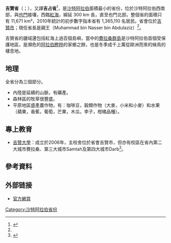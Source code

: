 {{coord|17|30|N|42|30|E|display=title}}
{{Infobox settlement
| name                    = 吉贊省
| native_name             = 吉贊省
| official_name           = جازان
| settlement_type         = [[沙特阿拉伯行政区划|省 (埃米爾區)]]
| image_skyline           =
| imagesize               =  
| image_alt               =
| image_caption           =
| image_flag              = Flag of Saudi Arabia.svg
| flag_size               =
| flag_alt                =
| image_shield            =
| shield_size             =
| shield_alt              =
| image_map               = Jizan in Saudi Arabia.svg
| mapsize                 =
| map_alt                 =
| map_caption             = 吉贊省在沙特阿拉伯的位置
| latd  = |latm  = |lats  =  |latNS  = N
| longd = |longm = |longs =  |longEW = W
| coor_pinpoint           =
| coordinates_type        = type:adm1st_region:SA
| coordinates_display     = inline,title
| seat_type               = [[省會|省會]]
| seat                    = [[吉贊市|吉贊市]]
| area_total_km2          = 11671
| area_footnotes          =
| population_as_of        = 2010
| population_footnotes    =
| population_total        = 3,465,110
| population_note         =
| population_blank1_title =
| population_blank1       =
| population_blank2_title =
| population_blank2       =
| population_density_km2  =  116.97
| demographics1_name1     =
| demographics1_info1     =
| demographics_type2      =
| demographics2_name1     =
| demographics2_info1     =
| demographics2_name2     =
| demographics2_info2     =
| demographics2_name3     =
| demographics2_info3     =
| blank1_name_sec1        =
| blank1_info_sec1        =
| blank2_name_sec1        =
| blank2_info_sec1        =
| blank_name_sec2         =
| blank_info_sec2         =
| blank1_name_sec2        =
| blank1_info_sec2        =
| blank2_name_sec2        =
| blank2_info_sec2        =
| postal_code_type        = [[ISO_3166-2:SA|ISO 3166-2]]
| postal_code             = 09
| leader_title            = 省長
| leader_name             = [[穆罕默德·本·纳赛尔·本·阿卜杜勒阿齐兹|穆罕默德·本·纳赛尔]]親王
| leader_party            =
| website                 =
| footnotes               =
}}
'''吉贊省'''（{{lang-ar|جازان}}；''{{transl|ar|DIN| Jazan}}''），又譯'''吉占省'''<ref name=fareedhwang>{{cite web |url=http://blog.sina.com.tw/fareedhwang/article.php?pbgid=112067&entryid=608547&trackopen=1 |title=透視沙國政治權力結構 |date=2011-07-04 |language=zh-hant |author=[http://blog.sina.com.tw/fareedhwang/ fareedhwang] |publisher=fareedhwang的中東研究與化石收藏 |accessdate=2012-04-24 |archive-date=2020-05-05 |archive-url=https://web.archive.org/web/20200505004437/http://blog.sina.com.tw/fareedhwang/article.php?pbgid=112067&entryid=608547&trackopen=1 |dead-url=no }}</ref>，是[[沙特阿拉伯|沙特阿拉伯]]面積最小的省份，位於沙特阿拉伯西南部，與[[也門|也門]]接壤，西臨[[紅海|紅海]]，綿延 300 km 長，直至也門北部。整個省的面積只有 11,671 km²，2010年統計的初步數字指本省有 1,365,110 名居民。省會位於[[吉贊市|吉贊市]]；現任省長是{{Tsl|en|Muhammad bin Nasser bin Abdulaziz|穆罕默德·本·纳赛尔·本·阿卜杜勒阿齐兹}}親王（Muhammad bin Nasser bin Abdulaziz）<ref name=fareedhwang />。

吉贊省的疆域還包括紅海上過百個島嶼，當中的[[費拉桑群島|費拉桑群島]]是沙特阿拉伯首個受保護地區，是瀕危的[[阿拉伯瞪羚|阿拉伯瞪羚]]的家鄉之餘，也是冬季成千上萬從歐洲而來的候鳥的棲息地。

== 地理 ==
全省分為三個部分。
* 內陸是延續的山脈，有礦產。
* 森林區的牧草很豐盛。
* 平原地區盛產農作物，有：咖啡豆，穀類作物（大麥，小米和小麥）和水果（蘋果，香蕉，葡萄，芒果，木瓜，李子，柑橘品種）。

== 專上教育 ==
* [[吉贊大學|吉贊大學]]：成立於2006年，主校舍位於省會吉贊市，但亦有校區在省內第二大城市費拉桑、第三大城市Samtah及第四大城市Darb<ref>{{cite web |url=http://www.jazanu.edu.sa/sites/en/AboutUniv/Pages/new.aspx |title=About Jazan University |trans_title=有關吉贊大學 |accessdate=2012-04-24 |language=en |archive-date=2017-05-13 |archive-url=https://web.archive.org/web/20170513121646/http://www.jazanu.edu.sa/sites/en/AboutUniv/Pages/new.aspx |dead-url=yes }}</ref>。

== 參考資料 ==
{{reflist}}

== 外部链接 ==
* [https://web.archive.org/web/20150227200353/http://www.jazan.gov.sa/ 官方網頁]{{ar icon}}

{{沙特阿拉伯省份}}

{{DEFAULTSORT:Jizan}}
[[Category:沙特阿拉伯省份|Category:沙特阿拉伯省份]]